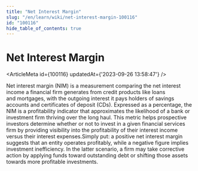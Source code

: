 ```yaml
---
title: "Net Interest Margin"
slug: "/en/learn/wiki/net-interest-margin-100116"
id: "100116"
hide_table_of_contents: true
---
```



# Net Interest Margin

<ArticleMeta id={100116} updatedAt={'2023-09-26 13:58:47'} />
<div className='border-solid border-b border-t-0 my-4 border-[var(--ifm-color-gray-300)]' />

Net interest margin (NIM) is a measurement comparing the net interest income a financial firm generates from credit products like loans and mortgages, with the outgoing interest it pays holders of savings accounts and certificates of deposit (CDs). Expressed as a percentage, the NIM is a profitability indicator that approximates the likelihood of a bank or investment firm thriving over the long haul. This metric helps prospective investors determine whether or not to invest in a given financial services firm by providing visibility into the profitability of their interest income versus their interest expenses.Simply put: a positive net interest margin suggests that an entity operates profitably, while a negative figure implies investment inefficiency. In the latter scenario, a firm may take corrective action by applying funds toward outstanding debt or shifting those assets towards more profitable investments.
